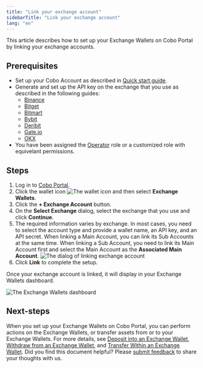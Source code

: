 ```yaml
---
title: "Link your exchange account"
sidebarTitle: "Link your exchange account"
lang: "en"
---
```


This article describes how to set up your Exchange Wallets on Cobo Portal by linking your exchange accounts.

## Prerequisites

- Set up your Cobo Account as described in [Quick start guide](/en/portal/quick-start-guide).
- Generate and set up the API key on the exchange that you use as described in the following guides:
    - [Binance](/en/portal/exchange-wallets/generate-binance-api-key)
    - [Bitget](/en/portal/exchange-wallets/generate-bitget-api-key)
    - [Bitmart](/en/portal/exchange-wallets/generate-bitmart-api-key)
    - [Bybit](/en/portal/exchange-wallets/generate-bybit-api-key)
    - [Deribit](/en/portal/exchange-wallets/generate-deribit-api-key)
    - [Gate.io](/en/portal/exchange-wallets/generate-gate-api-key)
    - [OKX](/en/portal/exchange-wallets/generate-okx-api-key)
- You have been assigned the [Operator](/en/portal/organization/roles-and-permissions) role or a customized role with equivelant permissions.

## Steps
1. Log in to [Cobo Portal](https://portal.cobo.com/login).
2. Click the wallet icon <img src="/en/images/exchange-wallet/1.png" className="icon" alt="The wallet icon" /> and then select **Exchange Wallets**.
3. Click the **+ Exchange Account** button.
4. On the **Select Exchange** dialog, select the exchange that you use and click **Continue**.
5. The required information varies by exchange. In most cases, you need to select the account type and provide a wallet name, an API key, and an API secret.
    <Info>When linking a Main Account, you can link its Sub Accounts at the same time.</Info>
    <Note>When linking a Sub Account, you need to link its Main Account first and select the Main Account as the **Associated Main Account**.</Note>
    <img src="/en/images/exchange-wallet/link.png" className="screenshot_modal" alt="The dialog of linking exchange account" />
6. Click **Link** to complete the setup. 

Once your exchange account is linked, it will display in your Exchange Wallets dashboard.

<img src="/en/images/exchange-wallet/wallet_overview.png" className="screenshot_full_screen" alt="The Exchange Wallets dashboard" />

## Next-steps

When you set up your Exchange Wallets on Cobo Portal, you can perform actions on the Exchange Wallets, or transfer assets from or to your Exchange Wallets. For more details, see [Deposit into an Exchange Wallet](/en/portal/exchange-wallets/transfers), [Withdraw from an Exchange Wallet](/en/portal/transfers/from-exchange-wallets), and [Transfer Within an Exchange Wallet](/en/portal/exchange-wallets/within-wallet).
<Tip>Did you find this document helpful? Please [submit feedback](https://forms.zohopublic.com/cobo/form/DocumentFeedbackForm/formperma/QvLOhxJv1_JMsJ-1dleZ8Itb_7rzN-LtgvsDdxosoVI?referrername=manuals) to share your thoughts with us.</Tip>